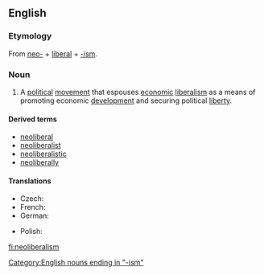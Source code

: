 ==English==
{{wikipedia}}

===Etymology===
From [[neo-]] + [[liberal]] + [[-ism]].

===Noun===
{{en-noun|-}}

# A [[political]] [[movement]] that espouses [[economic]] [[liberalism]] as a means of promoting economic [[development]] and securing political [[liberty]].

====Derived terms====
* [[neoliberal]]
* [[neoliberalist]]
* [[neoliberalistic]]
* [[neoliberally]]

====Translations====
{{trans-top|political movement}}
* Czech: {{t-|cs|neoliberalizmus|m}}
* French: {{t|fr|néolibéralisme|m}}
* German: {{t+|de|Neoliberalismus|m}}
{{trans-mid}}
* Polish: {{t|pl|neoliberalizm|m}}
{{trans-bottom}}

[[Category:English nouns ending in "-ism"]]

[[fi:neoliberalism]]